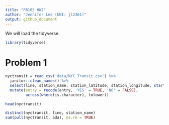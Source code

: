 ```yaml
---
title: "P8105 HW2"
author: "Jennifer Lee (UNI: jl2361)"
output: github_document
---
```


We will load the tidyverse.
```r
library(tidyverse)
```

# Problem 1
```r
nyctransit = read_csv('data/NYC_Transit.csv') %>%
  janitor::clean_names() %>%
  select(line, station_name, station_latitude, station_longitude, starts_with('route'), entrance_type, entry, vending, ada) %>%
  mutate(entry = recode(entry, 'YES' = TRUE, 'NO' = FALSE),
         across(where(is.character), tolower))

head(nyctransit)
```

```r
distinct(nyctransit, line, station_name)
sum(pull(nyctransit, ada), na.rm = TRUE)
```

